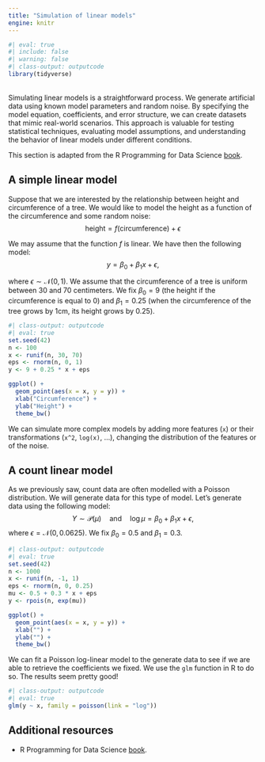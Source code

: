 ```yaml
---
title: "Simulation of linear models"
engine: knitr
---
```


```r
#| eval: true
#| include: false
#| warning: false
#| class-output: outputcode
library(tidyverse)
```

<br>
Simulating linear models is a straightforward process. We generate artificial data using known model parameters and random noise. By specifying the model equation, coefficients, and error structure, we can create datasets that mimic real-world scenarios. This approach is valuable for testing statistical techniques, evaluating model assumptions, and understanding the behavior of linear models under different conditions.

This section is adapted from the R Programming for Data Science [book](https://bookdown.org/rdpeng/rprogdatascience/simulation.html#simulating-a-linear-model).

## A simple linear model

Suppose that we are interested by the relationship between height and circumference of a tree. We would like to model the height as a function of the circumference and some random noise:
$$\text{height} = f(\text{circumference}) + \epsilon$$

We may assume that the function $f$ is linear. We have then the following model:
$$y = \beta_0 + \beta_1 x + \epsilon,$$

where $\epsilon \sim \mathcal{N}(0, 1)$. We assume that the circumference of a tree is uniform between $30$ and $70$ centimeters. We fix $\beta_0 = 9$ (the height if the circumference is equal to $0$) and $\beta_1 = 0.25$ (when the circumference of the tree grows by $1$cm, its height grows by $0.25$).

```r
#| class-output: outputcode
#| eval: true
set.seed(42)
n <- 100
x <- runif(n, 30, 70)
eps <- rnorm(n, 0, 1)
y <- 9 + 0.25 * x + eps

ggplot() +
  geom_point(aes(x = x, y = y)) +
  xlab("Circumference") +
  ylab("Height") +
  theme_bw()

```

We can simulate more complex models by adding more features (`x`) or their transformations (`x^2`, `log(x)`, ...), changing the distribution of the features or of the noise.

## A count linear model

As we previously saw, count data are often modelled with a Poisson distribution. We will generate data for this type of model. Let's generate data using the following model:
$$Y \sim \mathcal{P}(\mu) \quad \text{and}\quad \log\mu = \beta_0 + \beta_1 x + \epsilon,$$
where $\epsilon = \mathcal{N}(0, 0.0625)$. We fix $\beta_0 = 0.5$ and $\beta_1 = 0.3$.


```r
#| class-output: outputcode
#| eval: true
set.seed(42)
n <- 1000
x <- runif(n, -1, 1)
eps <- rnorm(n, 0, 0.25)
mu <- 0.5 + 0.3 * x + eps
y <- rpois(n, exp(mu))

ggplot() +
  geom_point(aes(x = x, y = y)) +
  xlab("") +
  ylab("") +
  theme_bw()
```

We can fit a Poisson log-linear model to the generate data to see if we are able to retrieve the coefficients we fixed. We use the `glm` function in R to do so. The results seem pretty good!

```r
#| class-output: outputcode
#| eval: true
glm(y ~ x, family = poisson(link = "log"))
```


## Additional resources

* R Programming for Data Science [book](https://bookdown.org/rdpeng/rprogdatascience/).